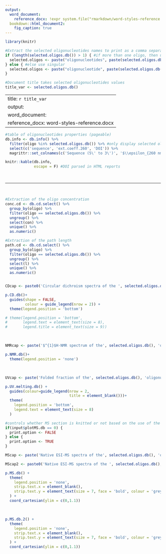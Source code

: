 ---
output:
  word_document:
    reference_docx: !expr system.file("rmarkdown/word-styles-reference.docx", package = "g4dbr")
  bookdown::html_document2:
    fig_caption: true
---

```{r library, include=FALSE}
library(knitr)
```


```{r selected.oligos, include=FALSE}
#Extract the selected oligonucleotides names to print as a comma separated string
if (length(selected.oligos.db()) > 1) { #if more than one oligo, then use plural
  selected.oligos <- paste("oligonucleotides", paste(selected.oligos.db()[1:length(selected.oligos.db())-1], collapse=", "), "and", selected.oligos.db()[length(selected.oligos.db())])
} else { #else use singular 
  selected.oligos <- paste("oligonucleotide", paste(selected.oligos.db(), collapse=", "))
}
```


```{r title, include=FALSE}
#Document title takes selected oligonucleotides values
title_var <- selected.oligos.db()
```

---
title: `r title_var`
output:
word_document:
reference_docx: word-styles-reference.docx
---


```{r oligo.table, echo=FALSE, message=FALSE, warning=FALSE, paged.print=TRUE}
#table of oligonucleotides properties (pageable)
db.info <- db.info() %>%
  filter(oligo %in% selected.oligos.db()) %>% #only display selected oligos data
  select(c('sequence', 'ext.coeff.260', 'DOI')) %>%
  magrittr::set_colnames(c('Sequence (5\' to 3\')', '$\\epsilon_{260 nm}~(M^{-1}cm^{-1})$', 'DOI'))

knitr::kable(db.info,
             escape = F) #DOI parsed in HTML reports
```

&nbsp; 

---

&nbsp;
&nbsp;
&nbsp; 

```{r CDcap, echo=FALSE, message=FALSE, warning=FALSE}

#Extraction of the oligo concentration
conc.cd <- db.cd.select() %>%
  group_by(oligo) %>%
  filter(oligo == selected.oligos.db()) %>%
  ungroup() %>%
  select(con) %>%
  unique() %>%
  as.numeric()

#Extraction of the path length
path.cd <- db.cd.select() %>%
  group_by(oligo) %>%
  filter(oligo == selected.oligos.db()) %>%
  ungroup() %>%
  select(l) %>%
  unique() %>%
  as.numeric()


CDcap <- paste0('Circular dichroism spectra of the ', selected.oligos.db(), ' oligonucleotide (', conc.cd, ' μM), acquired at 25°C in ', path.cd, '-cm path-length cuvettes')
```

```{r CDplot, echo=FALSE, message=FALSE, warning=FALSE, fig.cap=CDcap, fig.width=6.299213, fig.height=3.75}
p.CD.db()+
  guides(shape = FALSE,
         colour = guide_legend(nrow = 2)) +
  theme(legend.position = 'bottom')

# theme(legend.position = 'bottom',
#       legend.text = element_text(size = 8),
#       legend.title = element_text(size = 9))


```

&nbsp;

```{r NMRcap, echo=FALSE, message=FALSE, warning=FALSE}
NMRcap <- paste('$^{1}$H-NMR spectrum of the', selected.oligos.db(), 'oligonucleotide, acquired at 25°C in', db.nmr.select()$buffer.id)
```

```{r NMRplot, echo=FALSE, message=FALSE, warning=FALSE, fig.cap=NMRcap, fig.width=6.299213, fig.height=3.75, dpi=600}

p.NMR.db()+
  theme(legend.position = 'none')

```

&nbsp;

```{r UVcap, echo=FALSE, message=FALSE, warning=FALSE}
UVcap <- paste('Folded fraction of the', selected.oligos.db(), 'oligonucleotide as a function of temperature, determined by UV-melting ($\\lambda$ = 295 nm)')
```

```{r UVplot, echo=FALSE, message=FALSE, warning=FALSE, fig.cap=UVcap, fig.width=6.299213, fig.height=4.25, dpi=600}
p.UV.melting.db() +
  guides(colour=guide_legend(nrow = 2,
                             title = element_blank()))+
  theme(
    legend.position = 'bottom',
    legend.text = element_text(size = 8)
  )
```


```{r print.option, message=FALSE, warning=FALSE, include=FALSE}
#controls whether MS section is knitted or not based on the use of the plotMS button
if(input$plotMS.db == 0) {
  print.option <- FALSE
} else {
  print.option <- TRUE
}
```


```{r MScap, echo=FALSE, message=FALSE, warning=FALSE}
MScap <- paste('Native ESI-MS spectra of the', selected.oligos.db(), 'oligonucleotide (10 μM)')
```
```{r MScap2, echo=FALSE, message=FALSE, warning=FALSE}
MScap2 <- paste0('Native ESI-MS spectra of the ', selected.oligos.db(), ' oligonucleotide (10 μM), focused on the ', input$charge.select, '$^{-}$ charge state')
```

```{r MSplot, eval=print.option, echo=FALSE, message=FALSE, warning=FALSE, fig.cap= MScap, fig.width=6.299213, fig.height=4.25}
p.MS.db() +
  theme(
    legend.position = 'none',
    strip.text.x = element_blank(),
    strip.text.y = element_text(size = 7, face = 'bold', colour = 'grey25')
  ) +
  coord_cartesian(ylim = c(0,1.1))
```

&nbsp;

```{r MSplot2, eval=print.option, echo=FALSE, message=FALSE, warning=FALSE, fig.cap= MScap2, fig.width=6.299213, fig.height=4.25}
p.MS.db.2() +
  theme(
    legend.position = 'none',
    strip.text.x = element_blank(),
    strip.text.y = element_text(size = 7, face = 'bold', colour = 'grey25')
  ) +
  coord_cartesian(ylim = c(0,1.1))
```
